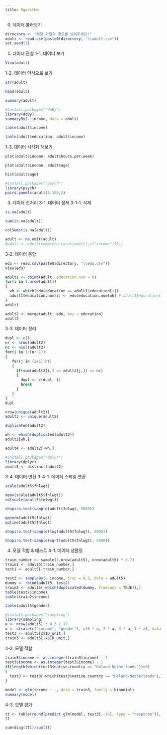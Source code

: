 ```yaml
---
title: Rgorithm
---
```


0. 데이터 불러오기
```r
directory <- "해당 파일의 경로를 넣어주세요!"
adult <- read.csv(paste0(directory, "\\adult.csv"))
set.seed(1)
```

1. 데이터 관찰
1-1. 데이터 보기
```r
View(adult)
```

1-2. 데이터 약식으로 보기
```r
str(adult)
```

```r
head(adult)
```

```r
summary(adult)
```

```r
#install.packages("doBy")
library(doBy)
summaryBy(.~income, data = adult)
```

```r
table(adult$income)
```

```r
table(adult$education, adult$income)
```

1-3. 데이터 시각화 해보기
```r
plot(adult$income, adult$hours.per.week)
```

```r
plot(adult$income, adult$age)
```

```r
hist(adult$age)
```

```r
#install.packages("psych")
library(psych)
pairs.panels(adult[1:100,])
```

3. 데이터 전처리
3-1. 데이터 정제
3-1-1. 삭제
```r
is.na(adult)
```

```r
sum(is.na(adult))
```

```r
colSums(is.na(adult))
```

```r
adult <- na.omit(adult)
#adult <- adult[complete.cases(adult[,c("income")]),]
```

3-2. 데이터 통합
```r
edu <- read.csv(paste0(directory, "\\edu.csv"))
View(edu)
```

```r
adult1 <- cbind(adult, education.num = 0)
for(i in 1:nrow(adult))
{
  wh <- which(edu$education == adult1$education[i])
  adult1$education.num[i] <- edu$education.num[wh] # adult1$education[i]는 adult1[i, "education"]과 동일합니다.
}
adult1
```

```r
adult2 <- merge(adult, edu, key = education)
adult2
```

3-3. 데이터 정리
```r
dupl <- c()
nr <- nrow(adult2)
nc <- ncol(adult2)
for(i in 1:(nr-1))
{
   for(j in (i+1):nr)
   {
     if(sum(adult2[i,] == adult2[j,]) == nc)
     {
       dupl <- c(dupl, i)
       break
     }
   }
}
dupl
```

```r
nrow(unique(adult2))
adult3 <- unique(adult2)
```

```r
duplicated(adult2)
```

```r
wh <- which(duplicated(adult2))
adult2[wh,]
```

```r
adult4 <- adult2[-wh,]
```

```r
#install.packages("dplyr")
library(dplyr)
adult5 <- distinct(adult2)
```

3-4. 데이터 변환
3-4-1. 데이터 스케일 변환
```r
scale(adult5$fnlwgt)
```

```r
mean(scale(adult5$fnlwgt))
sd(scale(adult5$fnlwgt))
```

```r
shapiro.test(sample(adult$fnlwgt, 5000))
```

```r
qqnorm(adult5$fnlwgt)
qqline(adult5$fnlwgt)
```

```r
shapiro.test(sample(log(adult5$fnlwgt), 5000))
```

```r
shapiro.test(sample(sqrt(adult5$fnlwgt), 5000))
```

4. 모델 적합 & 테스트
4-1. 데이터 샘플링
```r
train_number <- sample(1:nrow(adult5), nrow(adult5) * 0.7)
train1 <- adult5[train_number,]
test1 <- adult5[-train_number,]
```

```r
test2 <- sampleBy(~ income, frac = 0.3, data = adult5)
dummy <- rbind(adult5, test2)
train2 <- adult5[-which(duplicated(dummy, fromLast = TRUE)),]
table(test2$income)
table(train2$income)
```

```r
table(adult5$gender)
```

```r
#install.packages("sampling")
library(sampling)
a <- nrow(adult5) * 0.3 / 12
x <- strata(c("income", "gender"), c(6 * a, 2 * a, 3 * a, 1 * a), data = adult5)
test3 <- adult5[x$ID_unit,]
train3 <- adult5[-x$ID_unit,]
```

4-2. 모델 적합
```r
train3$income <- as.integer(train3$income) - 1
test3$income <- as.integer(test3$income) - 1
if(length(which(test3$native.country == "Holand-Netherlands"))>0)
{
  test3 <- test3[-which(test3$native.country == "Holand-Netherlands"),]
}
```

```r
model <- glm(income ~ ., data = train3, family = binomial)
summary(model)
```

4-3. 모델 평가
```r
tt <- table(round(predict.glm(model, test3[,-14], type = "response")), test3[,14])
tt
```

```r
sum(diag(tt))/sum(tt)
```